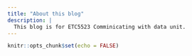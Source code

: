 ```yaml
---
title: "About this blog"
description: |
  This blog is for ETC5523 Comminicating with data unit.
---
```


```r
knitr::opts_chunk$set(echo = FALSE)
```
